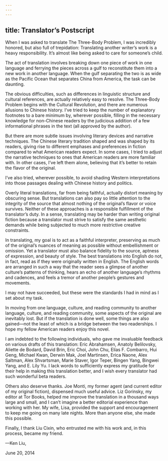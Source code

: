 ```yaml
---
---
---
```

title: Translator’s Postscript
---



When I was asked to translate The Three-Body Problem, I was incredibly honored, but also full of trepidation: Translating another writer’s work is a heavy responsibility. It’s almost like being asked to care for someone’s child.

The act of translation involves breaking down one piece of work in one language and ferrying the pieces across a gulf to reconstitute them into a new work in another language. When the gulf separating the two is as wide as the Pacific Ocean that separates China from America, the task can be daunting.

The obvious difficulties, such as differences in linguistic structure and cultural references, are actually relatively easy to resolve. The Three-Body Problem begins with the Cultural Revolution, and there are numerous allusions to Chinese history. I’ve tried to keep the number of explanatory footnotes to a bare minimum by, wherever possible, filling in the necessary knowledge for non-Chinese readers by the judicious addition of a few informational phrases in the text (all approved by the author).

But there are more subtle issues involving literary devices and narrative techniques. The Chinese literary tradition shaped and was shaped by its readers, giving rise to different emphases and preferences in fiction compared to what American readers expect. In some cases, I tried to adjust the narrative techniques to ones that American readers are more familiar with. In other cases, I’ve left them alone, believing that it’s better to retain the flavor of the original.

I’ve also tried, wherever possible, to avoid shading Western interpretations into those passages dealing with Chinese history and politics.

Overly literal translations, far from being faithful, actually distort meaning by obscuring sense. But translations can also pay so little attention to the integrity of the source that almost nothing of the original’s flavor or voice survives. Neither of these approaches is a responsible fulfillment of the translator’s duty. In a sense, translating may be harder than writing original fiction because a translator must strive to satisfy the same aesthetic demands while being subjected to much more restrictive creative constraints.

In translating, my goal is to act as a faithful interpreter, preserving as much of the original’s nuances of meaning as possible without embellishment or omission. Yet a translator must also balance fidelity to the source, aptness of expression, and beauty of style. The best translations into English do not, in fact, read as if they were originally written in English. The English words are arranged in such a way that the reader sees a glimpse of another culture’s patterns of thinking, hears an echo of another language’s rhythms and cadences, and feels a tremor of another people’s gestures and movements.

I may not have succeeded, but these were the standards I had in mind as I set about my task.

In moving from one language, culture, and reading community to another language, culture, and reading community, some aspects of the original are inevitably lost. But if the translation is done well, some things are also gained—not the least of which is a bridge between the two readerships. I hope my fellow American readers enjoy this novel.

I am indebted to the following individuals, who gave me invaluable feedback on various drafts of this translation: Eric Abrahamsen, Anatoly Belilovsky, Aliette de Bodard, David Brin, Eric Choi, John Chu, Elías F. Combarro, Hui Geng, Michael Kwan, Derwin Mak, Joel Martinsen, Erica Naone, Alex Saltman, Alex Shvartsman, Marie Staver, Igor Teper, Bingen Yang, Bingwei Yang, and E. Lily Yu. I lack words to sufficiently express my gratitude for their help in making this translation better, and I wish every translator had such wonderful beta readers.

Others also deserve thanks. Joe Monti, my former agent (and current editor of my original fiction), dispensed much useful advice. Liz Gorinsky, my editor at Tor Books, helped me improve the translation in a thousand ways large and small, and I can’t imagine a better editorial experience than working with her. My wife, Lisa, provided the support and encouragement to keep me going on many late nights. More than anyone else, she made this possible.

Finally, I thank Liu Cixin, who entrusted me with his work and, in this process, became my friend.



—Ken Liu,

June 20, 2014